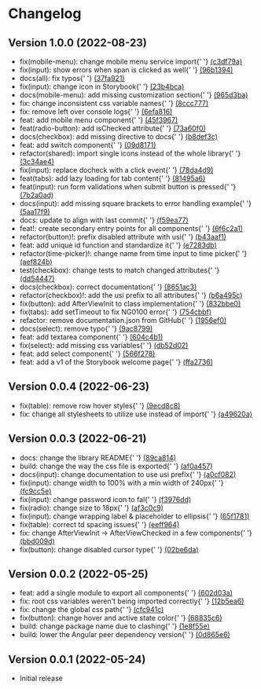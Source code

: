
<Meta title="Changelog" />

<style>{`
  .title {
    color: #292729;
    font-size: 1.875rem;
    font-weight: 600;
    margin-bottom: 32px;
  }

  .sub-title {
    border: none;
    color: #292729;
    font-size: 1.5rem;
    font-weight: 600;
    margin-bottom: 8px;
  }

  .sub-title__date {
  color: #717073;
    font-size: 1.125rem;
  }

  .list {
    margin: 0;
  }

  .container {
    display: flex;
    flex-direction: column;
    gap: 24px;
  }

  .container__row {
    display: flex;
    flex-direction: column;
    margin-bottom: 32px;
  }

  @media only screen and (max-width: 767px) {
    .container__row {
      flex-direction: column;
    }
  }
`}</style>

<h1 className="title">
  Changelog
</h1>

<div className="container">
  <div className="container__row">
    <h2 className="sub-title">
      Version 1.0.0 <span className="sub-title__date">(2022-08-23)</span>
    </h2>
    <ul className="list">
      <li>
        fix(mobile-menu): change mobile menu service import{' '}
        <a href="https://github.com/ungerboecksoftware/campfire-design-system/commit/c3df79ada74e561c0974368500ef34000fa75df5" target="_blank">
          (c3df79a)
        </a>
      </li>
      <li>
        fix(input): show errors when span is clicked as well{' '}
        <a href="https://github.com/ungerboecksoftware/campfire-design-system/commit/96b1394b059d5f22f8513ff872e850958fe65bd8" target="_blank">
          (96b1394)
        </a>
      </li>
      <li>
        docs(all): fix typos{' '}
        <a href="https://github.com/ungerboecksoftware/campfire-design-system/commit/37fa921e16034180e7e28fc5e28d0d07449848d6" target="_blank">
          (37fa921)
        </a>
      </li>
      <li>
        fix(input): change icon in Storybook{' '}
        <a href="https://github.com/ungerboecksoftware/campfire-design-system/commit/23b4bca150ba14aaa188a929648cc2aa034de96a" target="_blank">
          (23b4bca)
        </a>
      </li>
      <li>
        docs(mobile-menu): add missing customization section{' '}
        <a href="https://github.com/ungerboecksoftware/campfire-design-system/commit/965d3bacd4000384b35f77a583edb4c967855c27" target="_blank">
          (965d3ba)
        </a>
      </li>
      <li>
        fix: change inconsistent css variable names{' '}
        <a href="https://github.com/ungerboecksoftware/campfire-design-system/commit/8ccc77746fc6a8d3a9b449ccd74009314e7d4638" target="_blank">
          (8ccc777)
        </a>
      </li>
      <li>
        fix: remove left over console logs{' '}
        <a href="https://github.com/ungerboecksoftware/campfire-design-system/commit/6efa816c3abeacd1934336c1c26917c77cdd318c" target="_blank">
          (6efa816)
        </a>
      </li>
      <li>
        feat: add mobile menu component{' '}
        <a href="https://github.com/ungerboecksoftware/campfire-design-system/commit/45f39670d7bc2eab16ced805c0cf4ffb464a7c1e" target="_blank">
          (45f3967)
        </a>
      </li>
      <li>
        feat(radio-button): add isChecked attribute{' '}
        <a href="https://github.com/ungerboecksoftware/campfire-design-system/commit/73a60f0bdad6444c1d5084229b8ba80751b8a6cc" target="_blank">
          (73a60f0)
        </a>
      </li>
      <li>
        docs(checkbox): add missing directive to docs{' '}
        <a href="https://github.com/ungerboecksoftware/campfire-design-system/commit/b8def3c9bfa930b369dc113cde35e96e6ae8e557" target="_blank">
          (b8def3c)
        </a>
      </li>
      <li>
        feat: add switch component{' '}
        <a href="https://github.com/ungerboecksoftware/campfire-design-system/commit/09d817124125285ff25db0766016872a699b736d" target="_blank">
          (09d8171)
        </a>
      </li>
      <li>
        refactor(shared): import single icons instead of the whole library{' '}
        <a href="https://github.com/ungerboecksoftware/campfire-design-system/commit/3c34ae41de6c9b58a866c44084789a4d4a65ce7a" target="_blank">
          (3c34ae4)
        </a>
      </li>
      <li>
        fix(input): replace docheck with a click event{' '}
        <a href="https://github.com/ungerboecksoftware/campfire-design-system/commit/78da4d93dd9e88d6e01f9fb627d5e2e23ccce524" target="_blank">
          (78da4d9)
        </a>
      </li>
      <li>
        feat(tabs): add lazy loading for tab content{' '}
        <a href="https://github.com/ungerboecksoftware/campfire-design-system/commit/81495a67a779e5aa7384443f854a041fc4164da2" target="_blank">
          (81495a6)
        </a>
      </li>
      <li>
        feat(input): run form validations when submit button is pressed{' '}
        <a href="https://github.com/ungerboecksoftware/campfire-design-system/commit/7b2a0ad029500411f3902526debb8a4f4577f875" target="_blank">
          (7b2a0ad)
        </a>
      </li>
      <li>
        docs(input): add missing square brackets to error handling example{' '}
        <a href="https://github.com/ungerboecksoftware/campfire-design-system/commit/5aa17f903433ae41cbcf15d6c2fdddc2f798d822" target="_blank">
          (5aa17f9)
        </a>
      </li>
      <li>
        docs: update to align with last commit{' '}
        <a href="https://github.com/ungerboecksoftware/campfire-design-system/commit/f59ea77d637347901cf5693cc00d5065d7d1df77" target="_blank">
          (f59ea77)
        </a>
      </li>
      <li>
        feat!: create secondary entry points for all components{' '}
        <a href="https://github.com/ungerboecksoftware/campfire-design-system/commit/6f6c2a1b207f1869be5039770dc5b5c08f70365b" target="_blank">
          (6f6c2a1)
        </a>
      </li>
      <li>
        refactor(button)!: prefix disabled attribute with usi{' '}
        <a href="https://github.com/ungerboecksoftware/campfire-design-system/commit/b43aaf13852f077a8c1fc7687ab4fbd115b87963" target="_blank">
          (b43aaf1)
        </a>
      </li>
      <li>
        feat: add unique id function and standardize it{' '}
        <a href="https://github.com/ungerboecksoftware/campfire-design-system/commit/e7283db0920121f807fb8e3a8345245a2848546c" target="_blank">
          (e7283db)
        </a>
      </li>
      <li>
        refactor(time-picker)!: change name from time input to time picker{' '}
        <a href="https://github.com/ungerboecksoftware/campfire-design-system/commit/aef824b58165a2c03e367b975947857c396ed60f" target="_blank">
          (aef824b)
        </a>
      </li>
      <li>
        test(checkbox): change tests to match changed attributes{' '}
        <a href="https://github.com/ungerboecksoftware/campfire-design-system/commit/dd544471f44953c51d1859ab0663f8f1229a5eaa" target="_blank">
          (dd54447)
        </a>
      </li>
      <li>
        docs(checkbox): correct documentation{' '}
        <a href="https://github.com/ungerboecksoftware/campfire-design-system/commit/8651ac3210d1de3a40e1ba3e209bb692450dd8bb" target="_blank">
          (8651ac3)
        </a>
      </li>
      <li>
        refactor(checkbox)!: add the usi prefix to all attributes{' '}
        <a href="https://github.com/ungerboecksoftware/campfire-design-system/commit/b6a495ca37cfa67ac431ca4c7cd6cedbdfa095bd" target="_blank">
          (b6a495c)
        </a>
      </li>
      <li>
        fix(button): add AfterViewInit to class implementation{' '}
        <a href="https://github.com/ungerboecksoftware/campfire-design-system/commit/832bbe0726e8f8f1feb06c6c939d9eba8b09a90d" target="_blank">
          (832bbe0)
        </a>
      </li>
      <li>
        fix(tabs): add setTimeout to fix NG0100 error{' '}
        <a href="https://github.com/ungerboecksoftware/campfire-design-system/commit/754cbbfefa870fde5e8e4bbd3debd636b0395348" target="_blank">
          (754cbbf)
        </a>
      </li>
      <li>
        refactor: remove documentation.json from GitHub{' '}
        <a href="https://github.com/ungerboecksoftware/campfire-design-system/commit/1956ef08aa595f61cdb708692b04bdbddd82cb20" target="_blank">
          (1956ef0)
        </a>
      </li>
      <li>
        docs(select): remove typo{' '}
        <a href="https://github.com/ungerboecksoftware/campfire-design-system/commit/9ac879963e60f2c344f074492e783a0d122a1414" target="_blank">
          (9ac8799)
        </a>
      </li>
      <li>
        feat: add textarea component{' '}
        <a href="https://github.com/ungerboecksoftware/campfire-design-system/commit/604c4b170d70e6c95e5f2d8e37ad5d4802624c3a" target="_blank">
          (604c4b1)
        </a>
      </li>
      <li>
        fix(select): add missing css variables{' '}
        <a href="https://github.com/ungerboecksoftware/campfire-design-system/commit/db52d02b631618b1f12973dab505689dad308f9f" target="_blank">
          (db52d02)
        </a>
      </li>
      <li>
        feat: add select component{' '}
        <a href="https://github.com/ungerboecksoftware/campfire-design-system/commit/566f2786db616715a80a6325f50d35f7e333b7b2" target="_blank">
          (566f278)
        </a>
      </li>
      <li>
        feat: add a v1 of the Storybook welcome page{' '}
        <a href="https://github.com/ungerboecksoftware/campfire-design-system/commit/ffa27369e4feae5baa274ae8c68e9a50fbbf8c1c" target="_blank">
          (ffa2736)
        </a>
      </li>
    </ul>
  </div>

  <div className="container__row">
    <h2 className="sub-title">
      Version 0.0.4 <span className="sub-title__date">(2022-06-23)</span>
    </h2>
    <ul className="list">
      <li>
        fix(table): remove row hover styles{' '}
        <a href="https://github.com/ungerboecksoftware/campfire-design-system/commit/9ecd8c83a685ce82c9412f78eccf56c718d3b8f7" target="_blank">
          (9ecd8c8)
        </a>
      </li>
      <li>
        fix: change all stylesheets to utilize use instead of import{' '}
        <a href="https://github.com/ungerboecksoftware/campfire-design-system/commit/a49620aa47acaee68e593554ba934887ab9da59d" target="_blank">
          (a49620a)
        </a>
      </li>
    </ul>
  </div>

  <div className="container__row">
    <h2 className="sub-title">
      Version 0.0.3 <span className="sub-title__date">(2022-06-21)</span>
    </h2>
    <ul className="list">
      <li>
        docs: change the library README{' '}
        <a href="https://github.com/ungerboecksoftware/campfire-design-system/commit/89ca8144330056dfdd39b7b1f06cdae520586835" target="_blank">
          (89ca814)
        </a>
      </li>
      <li>
        build: change the way the css file is exported{' '}
        <a href="https://github.com/ungerboecksoftware/campfire-design-system/commit/af0a45757ba4a479c2b0c176286b1a99bce6ae70" target="_blank">
          (af0a457)
        </a>
      </li>
      <li>
        docs(input): change documentation to use usi prefix{' '}
        <a href="https://github.com/ungerboecksoftware/campfire-design-system/commit/a0cf0823f335ee07e8bee77379d3a91bd7615d8b" target="_blank">
          (a0cf082)
        </a>
      </li>
      <li>
        fix(input): change width to 100% with a min width of 240px{' '}
        <a href="https://github.com/ungerboecksoftware/campfire-design-system/commit/fc9cc5e317bc8eece8c5729b2c818ed94416b5d5" target="_blank">
          (fc9cc5e)
        </a>
      </li>
      <li>
        fix(input): change password icon to fal{' '}
        <a href="https://github.com/ungerboecksoftware/campfire-design-system/commit/f3976dd1da74f691cbad9e8ef9e5682a1921caeb" target="_blank">
          (f3976dd)
        </a>
      </li>
      <li>
        fix(radio): change size to 18px{' '}
        <a href="https://github.com/ungerboecksoftware/campfire-design-system/commit/af3c0c9408e948eed6e1eb8cc81652070437e242" target="_blank">
          (af3c0c9)
        </a>
      </li>
      <li>
        fix(input): change wrapping label & placeholder to ellipsis{' '}
        <a href="https://github.com/ungerboecksoftware/campfire-design-system/commit/65f1781b5ee8c896532bf560975142ed789955dc" target="_blank">
          (65f1781)
        </a>
      </li>
      <li>
        fix(table): correct td spacing issues{' '}
        <a href="https://github.com/ungerboecksoftware/campfire-design-system/commit/eeff9647e5ab2aed062db8b5dc35c04bf865c8f9" target="_blank">
          (eeff964)
        </a>
      </li>
      <li>
        fix: change AfterViewInit -> AfterViewChecked in a few components{' '}
        <a href="https://github.com/ungerboecksoftware/campfire-design-system/commit/bbd009d014250bed7cb6fc427645ad41729bebf1" target="_blank">
          (bbd009d)
        </a>
      </li>
      <li>
        fix(button): change disabled cursor type{' '}
        <a href="https://github.com/ungerboecksoftware/campfire-design-system/commit/02be6da8d11576351b6ca26d13be6c7440164d19" target="_blank">
          (02be6da)
        </a>
      </li>
    </ul>
  </div>

  <div className="container__row">
    <h2 className="sub-title">
      Version 0.0.2 <span className="sub-title__date">(2022-05-25)</span>
    </h2>
    <ul className="list">
      <li>
        feat: add a single module to export all components{' '}
        <a href="https://github.com/ungerboecksoftware/campfire-design-system/commit/602d03a008022312c9a2b129afcfea136754e691" target="_blank">
          (602d03a)
        </a>
      </li>
      <li>
        fix: root css variables weren't being imported correctly{' '}
        <a href="https://github.com/ungerboecksoftware/campfire-design-system/commit/12b5ea6f356940a995d63e60dfc5e01327556928" target="_blank">
          (12b5ea6)
        </a>
      </li>
      <li>
        fix: change the global css path{' '}
        <a href="https://github.com/ungerboecksoftware/campfire-design-system/commit/cfc941c77abc641b0daf7f77d314232be8342966" target="_blank">
          (cfc941c)
        </a>
      </li>
      <li>
        fix(button): change hover and active state color{' '}
        <a href="https://github.com/ungerboecksoftware/campfire-design-system/commit/68835c64547e70612fbae6aa06f4ef9df355a496" target="_blank">
          (68835c6)
        </a>
      </li>
      <li>
        build: change package name due to clashing{' '}
        <a href="https://github.com/ungerboecksoftware/campfire-design-system/commit/1e8f55e7a2039aea0c0dd74fbc7caeac63b2f3f7" target="_blank">
          (1e8f55e)
        </a>
      </li>
      <li>
        build: lower the Angular peer dependency version{' '}
        <a href="https://github.com/ungerboecksoftware/campfire-design-system/commit/0d865e671a23643169a7bc5e24642a257b4d6971" target="_blank">
          (0d865e6)
        </a>
      </li>
    </ul>
  </div>

  <div className="container__row">
    <h2 className="sub-title">
      Version 0.0.1 <span className="sub-title__date">(2022-05-24)</span>
    </h2>
    <ul className="list">
      <li>Initial release</li>
    </ul>
  </div>
</div>
